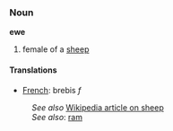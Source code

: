 === Noun ===

'''ewe'''

# female of a [[sheep]]

==== Translations ====
*[[French]]: brebis ''f''

:''See also'' [[w:sheep|Wikipedia article on sheep]]
:''See also'': [[ram]]